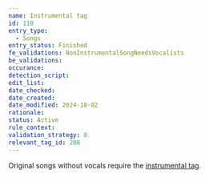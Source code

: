 ```yaml
---
name: Instrumental tag
id: 110
entry_type:
  - Songs
entry_status: Finished
fe_validations: NonInstrumentalSongNeedsVocalists
be_validations:
occurance:
detection_script:
edit_list:
date_checked:
date_created:
date_modified: 2024-10-02
rationale:
status: Active
rule_context:
validation_strategy: 0
relevant_tag_id: 208
---
```

Original songs without vocals require the [instrumental tag](https://vocadb.net/T/208/instrumental).